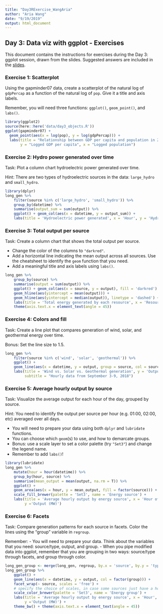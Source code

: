 ```yaml
---
title: "Day3RExercise_WangAria"
author: "Aria Wang"
date: "9/19/2019"
output: html_document
---
```


## Day 3: Data viz with ggplot - Exercises

This document contains the instructions for exercises during the Day 3: ggplot session, drawn from the slides. Suggested answers are included in the [slides](https://msia.github.io/bootcamp-2018/lectureslides/day3_R-ggplot_slides_kr#/).

### Exercise 1: Scatterplot

Using the gapminder07 data, create a scatterplot of the natural log of `gdpPercap` as a function of the natural log of `pop`. Give it a title and axis labels.

Remember, you will need three functions: `ggplot()`, `geom_point()`, and `labs()`.

```r
library(ggplot2)
source(here::here('data/day3_objects.R'))
ggplot(gapminder07) + 
  geom_point(aes(x = log(pop), y = log(gdpPercap))) + 
  labs(title = "Relationship between GDP per capita and population in 2007", 
       y = "Logged GDP per capita", x = "Logged population")
```

### Exercise 2: Hydro power generated over time

Task: Plot a column chart hydroelectric power generated over time.

Hint: There are two types of hydroelectric sources in the data: `large_hydro` and `small_hydro`.

```r
library(dplyr)
long_gen %>% 
    filter(source %in% c('large_hydro', 'small_hydro')) %>% 
    group_by(datetime) %>% 
    summarise(output_sum = sum(output)) %>% 
    ggplot() + geom_col(aes(x = datetime, y = output_sum)) + 
    labs(title = 'Hydroelectric power generated', x = 'Hour', y = 'Hydroelectric power (MW)')
```


### Exercise 3: Total output per source

Task: Create a column chart that shows the total output per source.

- Change the color of the columns to `"darkred"`.
- Add a horizontal line indicating the mean output across all sources. Use the cheatsheet to identify the `geom` function that you need.
- Add a meaningful title and axis labels using `labs()`.

```r
long_gen %>% 
    group_by(source) %>% 
    summarise(output = sum(output)) %>% 
    ggplot() + geom_col(aes(x = source, y = output), fill = 'darkred') +
    geom_hline(aes(yintercept = mean(output))) +
    geom_hline(aes(yintercept = median(output)), linetype = 'dashed') +
    labs(title = 'Total energy generated by each resource', x = 'Resource', y ='Output (MW)') +
    theme(axis.text.x = element_text(angle = 45))
```


### Exercise 4: Colors and fill

Task: Create a line plot that compares generation of wind, solar, and geothermal energy over time.

Bonus: Set the line size to 1.5.

```r
long_gen %>% 
    filter(source %in% c('wind', 'solar', 'geothermal')) %>% 
    ggplot() + 
    geom_line(aes(x = datetime, y = output, group = source, col = source), size = 1.5) +
    labs(title = 'Wind vs. Solar vs. Geothermal generation', y = 'Output (MW)', x = 'Hour',
         subtitle = "Hourly data from September 3-9, 2018")
```


### Exercise 5: Average hourly output by source

Task: Visualize the average output for each hour of the day, grouped by source.

Hint: You need to identify the output per source per hour (e.g. 01:00, 02:00, etc) averaged over all days.

- You will need to prepare your data using both `dplyr` and `lubridate` functions.
- You can choose which `geom`(s) to use, and how to demarcate groups.
- Bonus: use a scale layer to set a color palette (try `"Set3"`) and change the legend name.
- Remember to add `labs()`!

```r
library(lubridate)
long_gen %>% 
    mutate(hour = hour(datetime)) %>% 
    group_by(hour, source) %>% 
    summarise(mean_output = mean(output, na.rm = T)) %>% 
    ggplot() +
    geom_area(aes(x = hour, y = mean_output, fill = factor(source))) +
    scale_fill_brewer(palette = 'Set3', name = 'Energy source') + 
    labs(title = 'Average hourly output by energy source', x = 'Hour of the day', 
         y ='Output (MW)')
```


### Exercise 6: Facets

Task: Compare generation patterns for each source in facets. Color the lines using the "group" variable in `regroup`.

Remember:
- You will need to prepare your data. Think about the variables that you need: source/type, output, and group.
- When you pipe modified data into ggplot, remember that you are grouping in two ways: source/type through facets, and group through color.

```r
long_gen_group <- merge(long_gen, regroup, by.x = 'source', by.y = 'type')
long_gen_group %>% 
    ggplot() +
    geom_line(aes(x = datetime, y = output, col = factor(group))) +
    facet_wrap(~ source, scales = 'free') + 
    # specify the choice of scales, in case some sources just have a horizontal line of output
    scale_color_brewer(palette = 'Set3', name = 'Energy group') + 
    labs(title = 'Average hourly output by energy source', x = 'Hour', 
         y ='Output (MW)') +
    theme_bw() + theme(axis.text.x = element_text(angle = 45))

```


